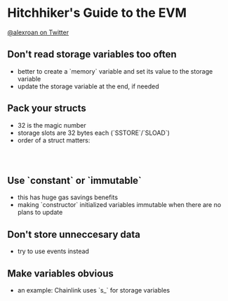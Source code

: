 = Hitchhiker's Guide to the EVM =

[[https://twitter.com/alexroan|@alexroan on Twitter]]

== Don't read storage variables too often ==

* better to create a `memory` variable and set its value to the storage variable
* update the storage variable at the end, if needed

== Pack your structs ==

* 32 is the magic number
* storage slots are 32 bytes each (`SSTORE`/`SLOAD`)
* order of a struct matters:
  {{{class="solidity"
    // inefficient storage, uses 3 slots
    `address wallet   // SLOT 1 20/32`
    `address backup   // SLOT 2 20/32`
    `uint96 first     // SLOT 2 32/32`
    `uint96 sec       // SLOT 3 12/32`
    
    // efficient storage, uses 2 slots
    `address wallet   // SLOT 1 20/32`
    `uint96 first     // SLOT 1 32/32`
    `address backup   // SLOT 2 20/32`
    `uint96 sec       // SLOT 2 32/32`
  }}}
  
== Use `constant` or `immutable` ==

* this has huge gas savings benefits
* making `constructor` initialized variables immutable when there are no plans to update

== Don't store unneccesary data ==

* try to use events instead

== Make variables obvious ==

* an example: Chainlink uses `s_` for storage variables
